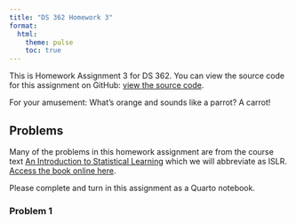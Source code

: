 ```yaml
---
title: "DS 362 Homework 3"
format: 
  html:
    theme: pulse  
    toc: true
---
```


This is Homework Assignment 3 for DS 362. You can view the source code for this assignment on GitHub: [view the source code](https://github.com/jmgraham30/ds_362_assignments/blob/main/homework_03/index.qmd).

For your amusement: What's orange and sounds like a parrot? A carrot!

## Problems

Many of the problems in this homework assignment are from the course text [An Introduction to Statistical Learning](https://www.statlearning.com/) which we will abbreviate as ISLR. [Access the book online here](https://hastie.su.domains/ISLR2/ISLRv2_corrected_June_2023.pdf).

Please complete and turn in this assignment as a Quarto notebook. 

### Problem 1